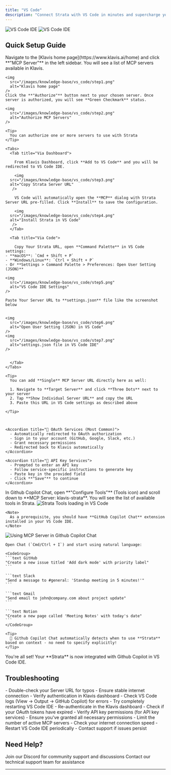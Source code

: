 ```yaml
---
title: "VS Code"
description: "Connect Strata with VS Code in minutes and supercharge your AI coding experience"
---
```

<img
  className="block dark:hidden"
  src="/images/knowledge-base/vs_code/VS_Code.png"
  alt="VS Code IDE"
/>
<img
  className="hidden dark:block"
  src="/images/knowledge-base/vs_code/VS_Code.png"
  alt="VS Code IDE"
/>

## Quick Setup Guide

<Steps>
  <Step title="Authorize MCP Servers to Use with Strata">
    Navigate to the [Klavis home page](https://www.klavis.ai/home) and click **"MCP Server"** in the left sidebar. You will see a list of MCP servers available in Klavis.

    <img
      src="/images/knowledge-base/vs_code/step1.png"
      alt="Klavis home page"
    />    
    Click the **"Authorize"** button next to your chosen server. Once server is authorized, you will see **Green Checkmark** status.

    <img
      src="/images/knowledge-base/vs_code/step2.png"
      alt="Authorize MCP Servers"
    />

    <Tip>
      You can authorize one or more servers to use with Strata
    </Tip>

  </Step>

  <Step title="Configure VS Code IDE with Strata">

    <Tabs>
      <Tab title="Via Dashboard">

        From Klavis Dashboard, click **Add to VS Code** and you will be redirected to VS Code IDE.

        <img
      src="/images/knowledge-base/vs_code/step3.png"
      alt="Copy Strata Server URL"
       />

        VS Code will automatically open the **MCP** dialog with Strata Server URL pre-filled. Click **Install** to save the configuration.

        <img
      src="/images/knowledge-base/vs_code/step4.png"
      alt="Install Strata in VS Code"
       />
      </Tab>

      <Tab title="Via Code">

        Copy Your Strata URL, open **Command Palette** in VS Code settings:
    - **macOS**: `Cmd + Shift + P`
    - **Windows/Linux**: `Ctrl + Shift + P`
    - Or **Settings > Command Palette > Preferences: Open User Setting (JSON)**

    <img
      src="/images/knowledge-base/vs_code/step5.png"
      alt="VS Code IDE Settings"
    />
    
    Paste Your Server URL to **settings.json** file like the screenshot below


    <img
      src="/images/knowledge-base/vs_code/step6.png"
      alt="Open User Setting (JSON) in VS Code"
    />
    <img
      src="/images/knowledge-base/vs_code/step7.png"
      alt="settings.json file in VS Code IDE"
    />
        

      </Tab>
    </Tabs>

    <Tip>
      You can add **Single** MCP Server URL directly here as well:

      1. Navigate to **Target Server** and click **Three Dots** next to your server
      2. Tap **Show Individual Server URL** and copy the URL
      3. Paste this URL in VS Code settings as described above

    </Tip>



    <Accordion title="🔐 OAuth Services (Most Common)">
      - Automatically redirected to OAuth authorization
      - Sign in to your account (GitHub, Google, Slack, etc.)
      - Grant necessary permissions
      - Redirected back to Klavis automatically
    </Accordion>
    
    <Accordion title="🔑 API Key Services">
      - Prompted to enter an API key
      - Follow service-specific instructions to generate key
      - Paste key in the provided field
      - Click **"Save"** to continue
    </Accordion>
  </Step>

  <Step title="Verify Tools Loading">
    In Github Copilot Chat, open **"Configure Tools"** (Tools icon) and scroll down to **MCP Server: klavis-strata**. You will see the list of available tools in Strata.
    <img
      src="/images/knowledge-base/vs_code/step8.png"
      alt="Strata Tools loading in VS Code"
    />
    
    <Note>
      As a prerequisite, you should have **GitHub Copilot Chat** extension installed in your VS Code IDE.
    </Note>
    
  </Step>

  <Step title="Start Using in Github Copilot Chat inside VS Code IDE">
    <img
      src="/images/knowledge-base/vs_code/step9.jpg"
      alt="Using MCP Server in Github Copilot Chat"
    />
    
    Open Chat (`Cmd/Ctrl + I`) and start using natural language:
    
    <CodeGroup>
    ```text GitHub
    "Create a new issue titled 'Add dark mode' with priority label"
    ```
    
    ```text Slack
    "Send a message to #general: 'Standup meeting in 5 minutes!'"
    ```
    
    ```text Gmail
    "Send email to john@company.com about project update"
    ```
    
    ```text Notion
    "Create a new page called 'Meeting Notes' with today's date"
    ```
    </CodeGroup>
    
    <Tip>
      🎯 Github Copilot Chat automatically detects when to use **Strata** based on context - no need to specify explicitly!
    </Tip>
  </Step>

  <Step title="Happy Building! 🎉">
    You're all set! Your **Strata** is now integrated with Github Copilot in VS Code IDE.
  </Step>
</Steps>

## Troubleshooting

<AccordionGroup>
  <Accordion title="🔧 Tools Not Appearing">
    - Double-check your Server URL for typos
    - Ensure stable internet connection
    - Verify authentication in Klavis dashboard
    - Check VS Code logs (View → Output → GitHub Copilot) for errors
    - Try completely restarting VS Code IDE
  </Accordion>
  
  <Accordion title="🔐 Authentication Issues">
    - Re-authenticate in the Klavis dashboard
    - Check if your OAuth tokens have expired
    - Verify API key permissions (for API key services)
    - Ensure you've granted all necessary permissions
  </Accordion>
  
  <Accordion title="⚡ Performance Issues">
    - Limit the number of active MCP servers
    - Check your internet connection speed
    - Restart VS Code IDE periodically
    - Contact support if issues persist
  </Accordion>
</AccordionGroup>

## Need Help?

<CardGroup cols={2}>
  <Card title="Community" icon="discord">
    Join our Discord for community support and discussions
  </Card>
  <Card title="Support" icon="headphones">
    Contact our technical support team for assistance
  </Card>
</CardGroup>

---